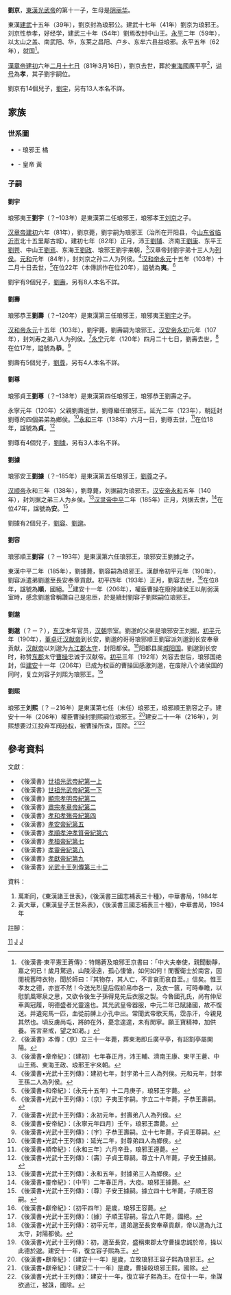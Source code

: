 '''劉京'''{{BD|30年代||81年|3月16日|catIdx=L}}，[[東漢|東漢]][[刘秀|光武帝]]的第十一子，生母是[[阴丽华|阴丽华]]。

東漢[[建武_(東漢)|建武]]十五年（39年），劉京封為琅邪公。建武十七年（41年）劉京为琅邪王。刘京性恭孝，好经学，建武三十年（54年）劉焉改封中山王。[[永平_(东汉)|永平]]二年（59年），以太山之盖、南武阳、华，东莱之昌阳、卢乡、东牟六县益琅邪。永平五年（62年），就国<ref>《後漢書·東平憲王蒼傳》：特賜蒼及琅邪王京書曰：「中大夫奉使，親聞動靜，嘉之何已！歲月騖過，山陵浸遠，孤心悽愴，如何如何！閒饗衛士於南宮，因閱視舊時衣物，聞於師曰：『其物存，其人亡，不言哀而哀自至。』信矣。惟王孝友之德，亦豈不然！今送光烈皇后假紒帛巾各一，及衣一篋，可時奉瞻，以慰凱風寒泉之思，又欲令後生子孫得見先后衣服之製。今魯國孔氏，尚有仲尼車輿冠履，明德盛者光靈遠也。其光武皇帝器服，中元二年已賦諸國，故不復送。并遺宛馬一匹，血從前髆上小孔中出。常聞武帝歌天馬，霑赤汗，今親見其然也。頃反虜尚屯，將帥在外，憂念遑遑，未有閒寧。願王寶精神，加供養。苦言至戒，望之如渴。」</ref>。

[[漢章帝|漢章帝]][[建初_(东汉)|建初]]六年[[二月十七日|二月十七日]]（81年3月16日），劉京去世，葬於[[東海國|東海國]]廣平亭<ref>《後漢書》本傳：（京）立三十一年薨，葬東海即丘廣平亭，有詔割亭屬開陽。</ref>，[[谥号|谥号]]為'''孝'''，其子劉宇嗣位。

劉京有14個兒子，[[劉宇_(琅邪王)|劉宇]]，另有13人本名不詳。

==家族==
===世系圖===
{{chart top|東漢琅邪王劉京家族世系}}
*{{Color sample|border=Orange|white; border-width:3px}} - 琅邪王 橘
*{{Color sample|border=yellow|white; border-width:3px}} - 皇帝 黃
{{chart/start|align=center}}
{{chart|AA| |AA=世祖光武皇帝[[劉秀|劉秀]]
| boxstyle_AA=border-width:2px; border-color:yellow
}}
{{chart| |!| |}}
{{chart|border=1|s1| | |s1=<small>第十一子</small>| boxstyle_s1=border-width:0px}}
{{chart|BA| |BA='''[[劉京_(琅邪王)|劉京]]'''<br>？–81<br>{{small|'''琅邪公'''<sup>1</sup><br>39–41}}<br>{{small|'''琅邪孝王'''<sup>1</sup><br>41–81}}
| boxstyle_BA=border-width:2px; border-color:orange
}}
{{chart| |)|-|-|-|-|-|-|-|.| |}}
{{chart|border=1|s1| | | | | |s2| |s1=<small>子</small>| boxstyle_s1=border-width:0px|s2=<small>子</small>| boxstyle_s2=border-width:0px}}
{{chart|CA| | | | | |CB| |CA='''[[劉宇_(琅邪王)|劉宇]]'''<br>？–103<br>{{small|'''琅邪夷王'''<sup>2</sup><br>82–103}}|CB=劉宇弟13人<br>{{small|列侯}}
| boxstyle_CA=border-width:2px; border-color:orange
}}
{{chart| |)|-|-|-|.| | | |!| |}}
{{chart|border=1|s1| |s2| |s3| |s1=<small>子</small>| boxstyle_s1=border-width:0px|s2=<small>子</small>| boxstyle_s2=border-width:0px|s3=<small>子</small>| boxstyle_s3=border-width:0px}}
{{chart|DA| |DB| |DC| |DA='''[[劉壽_(琅邪王)|劉壽]]'''<br>？–120<br>{{small|'''琅邪恭王'''<sup>3</sup><br>104–120}}|DB=劉壽弟8人<br>列侯|DC=劉京孫2人<br>{{small|列侯}}
| boxstyle_DA=border-width:2px; border-color:orange
}}
{{chart| |)|-|-|-|.| |}}
{{chart|border=1|s1| |s2| |s1=<small>子</small>| boxstyle_s1=border-width:0px|s2=<small>子</small>| boxstyle_s2=border-width:0px}}
{{chart|FA| |FB| |FA='''[[劉尊_(琅邪王)|劉尊]]'''<br>？–138<br>{{small|'''琅邪貞王'''<sup>4</sup><br>141–174}}|FB=劉尊弟4人<br>？–？<br>{{small|鄉侯}}
| boxstyle_FA=border-width:2px; border-color:orange
}}
{{chart| |)|-|-|-|.| |}}
{{chart|border=1|s1| |s2| |s1=<small>子</small>| boxstyle_s1=border-width:0px|s2=<small>子</small>| boxstyle_s2=border-width:0px}}
{{chart|GA| |GB| |GA='''[[劉據_(琅邪王)|劉據]]'''<br>？–185<br>{{small|'''琅邪安王'''<sup>5</sup><br>175–185}}|GB=劉據弟3人<br>？–？<br>{{small|鄉侯}}
| boxstyle_GA=border-width:2px; border-color:orange
}}
{{chart| |)|-|-|-|.| |}}
{{chart|border=1|s1| |s2| |s1=<small>子</small>| boxstyle_s1=border-width:0px|s2=<small>子</small>| boxstyle_s2=border-width:0px}}
{{chart|HA| |HB| |HA='''[[劉容_(琅邪王)|劉容]]'''<br>？–193<br>{{small|'''琅邪順王'''<sup>6</sup><br>186–193}}|HB=[[劉邈_(陽都侯)|劉邈]]<br>？–？<br>{{small|陽都侯<sup>1</sup><br>190–？}}
| boxstyle_HA=border-width:2px; border-color:orange
}}
{{chart| |!| |}}
{{chart|border=1|s1| |s1=<small>子</small>| boxstyle_s1=border-width:0px}}
{{chart|IA| |IA='''[[劉熙_(琅邪王)|劉熙]]'''<br>？–216<br>{{small|'''琅邪王'''<sup>7</sup><br>206–216}}
| boxstyle_IA=border-width:2px; border-color:orange
}}
{{chart/end}}
{{chart bottom}}

===子嗣===
====劉宇====
琅邪夷王'''劉宇'''（？–103年）是東漢第二任琅邪王，琅邪孝王[[刘京_(琅邪王)|刘京]]之子。

[[汉章帝|汉章帝]][[建初_(东汉)|建初]]六年（81年），劉京薨，劉宇嗣为琅邪王（治所在开阳县，今[[山东省|山东省]][[临沂市|临沂市]]北十五里鄅古城）。建初七年（82年）正月，沛王[[劉辅_(沛王)|劉辅]]、济南王[[劉康_(济南王)|劉康]]、东平王[[劉苍|劉苍]]、中山王[[劉焉_(中山王)|劉焉]]、东海王[[劉政_(东海王)|劉政]]、琅邪王劉宇来朝，<ref>《後漢書•章帝紀》：〔建初〕七年春正月，沛王輔、濟南王康、東平王蒼、中山王焉、東海王政、琅邪王宇來朝。</ref>汉章帝封劉宇弟十三人为[[列侯|列侯]]。[[元和_(东汉)|元和]]元年（84年），封刘京之孙二人为列侯。<ref>《後漢書•光武十王列傳》：建初七年，封宇弟十三人為列侯。元和元年，封孝王孫二人為列侯。</ref>[[汉和帝|汉和帝]][[永元_(东汉)|永元]]十五年（103年）十二月十日去世，<ref>《後漢書•和帝紀》：〔永元十五年〕十二月庚子，琅邪王宇薨。</ref>在位22年（本傳誤作在位20年），謚號為'''夷'''。<ref>《後漢書•光武十王列傳》：〔京〕子夷王宇嗣。宇立二十年薨，子恭王壽嗣。</ref>

劉宇有9個兒子，[[劉壽_(琅邪王)|劉壽]]，另有8人本名不詳。

====劉壽====
琅邪恭王'''劉壽'''（？–120年）是東漢第三任琅邪王，琅邪夷王[[劉宇_(琅邪王)|劉宇]]之子。

[[汉和帝|汉和帝]][[永元_(东汉)|永元]]十五年（103年），劉宇薨，劉壽嗣为琅邪王。[[汉安帝|汉安帝]][[永初_(东汉)|永初]]元年（107年），封刘寿之弟八人为列侯。<ref>《後漢書•光武十王列傳》：永初元年，封壽弟八人為列侯。</ref>[[永宁_(东汉)|永宁]]元年（120年）四月二十七日，劉壽去世，<ref>《後漢書•安帝紀》：〔永寧元年四月〕壬午，琅邪王壽薨。</ref>在位17年，謚號為'''恭'''。<ref>《後漢書•光武十王列傳》：〔宇〕子恭王壽嗣。立十七年薨，子貞王尊嗣。</ref>

劉壽有5個兒子，[[劉尊_(琅邪王)|劉尊]]，另有4人本名不詳。

====劉尊====
琅邪貞王'''劉尊'''（？–138年）是東漢第四任琅邪王，琅邪恭王劉壽之子。

永寧元年（120年）父親劉壽逝世，劉尊繼任琅邪王。延光二年（123年），朝廷封劉尊的四個弟弟為鄉侯。<ref>《後漢書•光武十王列傳》：延光二年，封尊弟四人為鄉侯。</ref>[[永和_(东汉)|永和]]三年（138年）六月一日，劉尊去世，<ref>《後漢書•順帝紀》：〔永和三年〕六月辛丑，琅邪王遵薨。</ref>在位18年，諡號為'''貞'''。<ref>《後漢書•光武十王列傳》：〔壽〕子貞王尊嗣。尊立十八年薨，子安王據嗣。</ref>

劉尊有4個兒子，[[劉據_(琅邪王)|劉據]]，另有3人本名不詳。

====劉據====
琅邪安王'''劉據'''（？–185年）是東漢第五任琅邪王，[[劉尊_(琅邪王)|劉尊]]之子。

[[汉顺帝|汉顺帝]]永和三年（138年），劉尊薨，刘据嗣为琅邪王。[[汉安帝|汉安帝]][[永和_(东汉)|永和]]五年（140年），封刘据之弟三人为乡侯。<ref>《後漢書•光武十王列傳》：永和五年，封據弟三人為鄉侯。</ref>[[汉灵帝|汉灵帝]][[中平|中平]]二年（185年）正月，刘据去世，<ref>《後漢書•靈帝紀》：〔中平〕二年春正月，大疫。琅邪王據薨。</ref>在位47年，諡號為'''安'''。<ref>《後漢書•光武十王列傳》：〔尊〕子安王據嗣。據立四十七年薨，子順王容嗣。</ref>

劉據有2個兒子，[[劉容_(琅邪王)|劉容]]、[[劉邈_(琅邪王)|劉邈]]。

====劉容====
琅邪順王'''劉容'''（？－193年）是東漢第六任琅邪王，琅邪安王劉據之子。

東漢中平二年（185年），劉據薨，劉容嗣為琅邪王。漢獻帝初平元年（190年），劉容派遣弟劉邈至長安奉章貢獻。初平四年（193年）正月，劉容去世，<ref>《後漢書•獻帝紀》：〔初平四年〕是歲，琅邪王容薨。</ref>在位8年，諡號為'''順'''，國絕。<ref>《後漢書•光武十王列傳》：〔據〕子順王容嗣。容立八年薨，國絕。</ref>建安十一年（206年），權臣曹操在廢除諸侯王以削弱漢室時，感念劉邈曾稱讚自己是忠臣，於是續封劉容子劉熙嗣位琅邪王。

====劉邈====
'''劉邈'''（？－？），[[东汉|东汉]]末年官员，[[汉朝|汉朝]]宗室。劉邈的父亲是琅邪安王刘据，[[初平_(年号)|初平]]元年（190年），[[董卓|董卓]]迁[[汉献帝|汉献帝]]到长安，劉邈的哥哥琅邪顺王劉容派刘邈到长安奉章贡献，[[汉献帝|汉献帝]]以刘邈为[[九江郡|九江郡]][[太守|太守]]，封阳都侯。<ref>《後漢書•光武十王列傳》：初平元年，遣弟邈至長安奉章貢獻，帝以邈為九江太守，封陽都侯。</ref>阳都县属[[城阳国|城阳国]]。劉邈到长安时，称赞[[东郡|东郡]]太守[[曹操|曹操]]忠诚于汉献帝。[[初平_(年号)|初平]]三年（192年）刘容去世后，琅邪国绝封，但[[建安_(东汉)|建安]]十一年（206年）已成为权臣的曹操因感激刘邈，在废除八个诸侯国的同时，复立刘容子刘熙为琅邪王。<ref>《後漢書•光武十王列傳》：初，邈至長安，盛稱東郡太守曹操忠誠於帝，操以此德於邈。建安十一年，復立容子熙為王。</ref>

====劉熙====
琅邪王'''刘熙'''（？－216年）是東漢第七任（末任）琅邪王，琅邪順王劉容之子。建安十一年（206年）權臣曹操封劉熙嗣位琅邪王。<ref>《後漢書•獻帝紀》：〔建安十一年〕是歲，立故琅邪王容子熙為琅邪王。</ref>建安二十一年（216年），刘熙想要过江投奔军阀[[孙权|孙权]]，被曹操所诛，国除。<ref>《後漢書•獻帝紀》：〔建安二十一年〕是歲，曹操殺琅邪王熙，國除。</ref><ref>《後漢書•光武十王列傳》：建安十一年，復立容子熙為王。在位十一年，坐謀欲過江，被誅，國除。</ref>

==參考資料==
;文獻：
{{ReflistH}}
*《後漢書》[[s:後漢書/卷1上|世祖光武帝紀第一上]]
*《後漢書》[[s:後漢書/卷1下|世祖光武帝紀第一下]]
*《後漢書》[[s:後漢書/卷2|顯宗孝明帝紀第二]]
*《後漢書》[[s:後漢書/卷3|肅宗孝章帝紀第二]]
*《後漢書》[[s:後漢書/卷4|孝和孝殤帝紀第四]]
*《後漢書》[[s:後漢書/卷5|孝安帝紀第五]]
*《後漢書》[[s:後漢書/卷6|孝順孝沖孝質帝紀第六]]
*《後漢書》[[s:後漢書/卷7|孝桓帝紀第七]]
*《後漢書》[[s:後漢書/卷8|孝靈帝紀第八]]
*《後漢書》[[s:後漢書/卷9|孝獻帝紀第九]]
*《後漢書》[[s:後漢書/卷42|光武十王列傳第三十二]]
{{ReflistF}}
;資料：
{{ReflistH}}
#萬斯同，《東漢諸王世表》，《後漢書三國志補表三十種》，中華書局，1984年
#黃大華，《東漢皇子王世系表》，《後漢書三國志補表三十種》，中華書局，1984年
{{ReflistF}}
;註腳：
{{Reflist|2}}

{{東漢諸侯王}}

[[Category:汉光武帝皇子|11]]
[[Category:刘姓|J]]
[[Category:东汉诸侯王|J]]
